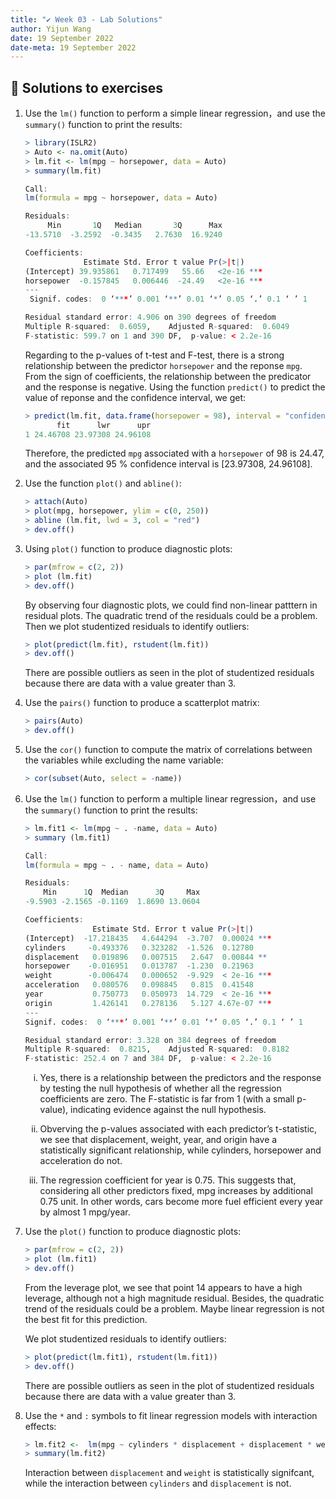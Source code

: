 ```yaml
---
title: "✔️ Week 03 - Lab Solutions"
author: Yijun Wang
date: 19 September 2022
date-meta: 19 September 2022
---
```


## 🔑 Solutions to exercises

1. Use the `lm()` function to perform a simple linear regression，and use the `summary()` function to print the results:

    ```r
    > library(ISLR2)
    > Auto <- na.omit(Auto)
    > lm.fit <- lm(mpg ~ horsepower, data = Auto)
    > summary(lm.fit)
    
    Call:
    lm(formula = mpg ~ horsepower, data = Auto)

    Residuals:
         Min       1Q   Median       3Q      Max 
    -13.5710  -3.2592  -0.3435   2.7630  16.9240 

    Coefficients:
                 Estimate Std. Error t value Pr(>|t|)    
    (Intercept) 39.935861   0.717499   55.66   <2e-16 ***
    horsepower  -0.157845   0.006446  -24.49   <2e-16 ***
    ---
     Signif. codes:  0 ‘***’ 0.001 ‘**’ 0.01 ‘*’ 0.05 ‘.’ 0.1 ‘ ’ 1

    Residual standard error: 4.906 on 390 degrees of freedom
    Multiple R-squared:  0.6059,    Adjusted R-squared:  0.6049 
    F-statistic: 599.7 on 1 and 390 DF,  p-value: < 2.2e-16
    ```

    Regarding to the p-values of t-test and F-test, there is a strong relationship between the predictor `horsepower` and the reponse `mpg`. From the sign of coefficients, the relationship between the predicator and the response is negative. Using the function `predict()` to predict the value of reponse and the confidence interval, we get:

    ```r
    > predict(lm.fit, data.frame(horsepower = 98), interval = "confidence")
           fit      lwr      upr
    1 24.46708 23.97308 24.96108
    ``` 
    
    Therefore, the predicted `mpg` associated with a `horsepower` of 98 is 24.47, and the associated 95 % confidence interval is [23.97308, 24.96108].

2. Use the function `plot()` and `abline()`:

    ```r
    > attach(Auto)
    > plot(mpg, horsepower, ylim = c(0, 250))
    > abline (lm.fit, lwd = 3, col = "red")
    > dev.off()
    ``` 

3. Using `plot()` function to produce diagnostic plots:

    ```r
    > par(mfrow = c(2, 2))
    > plot (lm.fit)
    > dev.off()
    ```

   By observing four diagnostic plots, we could find non-linear patttern in residual plots. The quadratic trend of the residuals could be a problem. Then we plot studentized residuals to identify outliers:

    ```r
    > plot(predict(lm.fit), rstudent(lm.fit))
    > dev.off()
    ```
    
    There are possible outliers as seen in the plot of studentized residuals because there are data with a value greater than 3.

4. Use the `pairs()` function to produce a scatterplot matrix:

    ```r
    > pairs(Auto)
    > dev.off()
    ```

5. Use the `cor()` function to compute the matrix of correlations between the variables while excluding the name variable:

    ```r
    > cor(subset(Auto, select = -name))
    ```

6. Use the `lm()` function to perform a multiple linear regression，and use the `summary()` function to print the results:

    ```r
    > lm.fit1 <- lm(mpg ~ . -name, data = Auto)
    > summary (lm.fit1)
    
    Call:
    lm(formula = mpg ~ . - name, data = Auto)

    Residuals:
        Min      1Q  Median      3Q     Max 
    -9.5903 -2.1565 -0.1169  1.8690 13.0604 

    Coefficients:
                   Estimate Std. Error t value Pr(>|t|)    
    (Intercept)  -17.218435   4.644294  -3.707  0.00024 ***
    cylinders     -0.493376   0.323282  -1.526  0.12780    
    displacement   0.019896   0.007515   2.647  0.00844 ** 
    horsepower    -0.016951   0.013787  -1.230  0.21963    
    weight        -0.006474   0.000652  -9.929  < 2e-16 ***
    acceleration   0.080576   0.098845   0.815  0.41548    
    year           0.750773   0.050973  14.729  < 2e-16 ***
    origin         1.426141   0.278136   5.127 4.67e-07 ***
    ---
    Signif. codes:  0 ‘***’ 0.001 ‘**’ 0.01 ‘*’ 0.05 ‘.’ 0.1 ‘ ’ 1

    Residual standard error: 3.328 on 384 degrees of freedom
    Multiple R-squared:  0.8215,    Adjusted R-squared:  0.8182 
    F-statistic: 252.4 on 7 and 384 DF,  p-value: < 2.2e-16
    ```
    
    i. Yes, there is a relationship between the predictors and the response by testing the null hypothesis of whether all the regression coefficients are zero. The F-statistic is far from 1 (with a small p-value), indicating evidence against the null hypothesis.

    ii. Obverving the p-values associated with each predictor’s t-statistic, we see that displacement, weight, year, and origin have a statistically significant relationship, while cylinders, horsepower and acceleration do not.

    iii. The regression coefficient for year is 0.75. This suggests that, considering all other predictors fixed, mpg increases by additional 0.75 unit. In other words, cars become more fuel efficient every year by almost 1 mpg/year.

7. Use the `plot()` function to produce diagnostic plots:

    ```r
    > par(mfrow = c(2, 2))
    > plot (lm.fit1)
    > dev.off()
    ```
    
     From the leverage plot, we see that point 14 appears to have a high leverage, although not a high magnitude residual. Besides, the quadratic trend of the residuals could be a problem. Maybe linear regression is not the best fit for this prediction. 
     
     We plot studentized residuals to identify outliers:

    ```r
    > plot(predict(lm.fit1), rstudent(lm.fit1))
    > dev.off()
    ```

    There are possible outliers as seen in the plot of studentized residuals because there are data with a value greater than 3.

8. Use the `*` and `:` symbols to fit linear regression models with interaction effects:

    ```r
    > lm.fit2 <-  lm(mpg ~ cylinders * displacement + displacement * weight, data = Auto)
    > summary(lm.fit2)
    ```

    Interaction between `displacement` and `weight` is statistically signifcant, while the interaction between `cylinders` and `displacement` is not.
